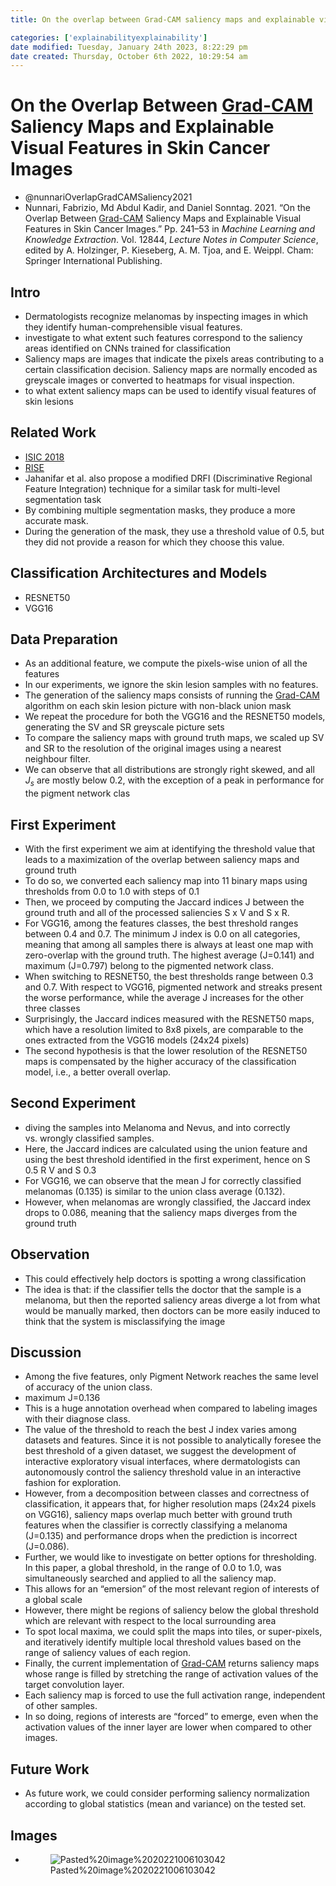 ```yaml
---
title: On the overlap between Grad-CAM saliency maps and explainable visual features in skin cancer images

categories: ['explainabilityexplainability']
date modified: Tuesday, January 24th 2023, 8:22:29 pm
date created: Thursday, October 6th 2022, 10:29:54 am
---
```


# On the Overlap Between [Grad-CAM](Grad-CAM.qmd) Saliency Maps and Explainable Visual Features in Skin Cancer Images
- @nunnariOverlapGradCAMSaliency2021
- Nunnari, Fabrizio, Md Abdul Kadir, and Daniel Sonntag. 2021. “On the Overlap Between [Grad-CAM](Grad-CAM.qmd) Saliency Maps and Explainable Visual Features in Skin Cancer Images.” Pp. 241–53 in _Machine Learning and Knowledge Extraction_. Vol. 12844, _Lecture Notes in Computer Science_, edited by A. Holzinger, P. Kieseberg, A. M. Tjoa, and E. Weippl. Cham: Springer International Publishing.

## Intro
- Dermatologists recognize melanomas by inspecting images in which they identify human-comprehensible visual features.
- investigate to what extent such features correspond to the saliency areas identified on CNNs trained for classification
- Saliency maps are images that indicate the pixels areas contributing to a certain classification decision. Saliency maps are normally encoded as greyscale images or converted to heatmaps for visual inspection.
- to what extent saliency maps can be used to identify visual features of skin lesions

## Related Work
- [ISIC 2018](ISIC%202018.qmd)
- [RISE](RISE.qmd)
- Jahanifar et al. also propose a modified DRFI (Discriminative Regional Feature Integration) technique for a similar task for multi-level segmentation task
- By combining multiple segmentation masks, they produce a more accurate mask.
- During the generation of the mask, they use a threshold value of 0.5, but they did not provide a reason for which they choose this value.

## Classification Architectures and Models
- RESNET50
- VGG16

## Data Preparation
- As an additional feature, we compute the pixels-wise union of all the features
- In our experiments, we ignore the skin lesion samples with no features.
- The generation of the saliency maps consists of running the [Grad-CAM](Grad-CAM.qmd) algorithm on each skin lesion picture with non-black union mask
- We repeat the procedure for both the VGG16 and the RESNET50 models, generating the SV and SR greyscale picture sets
- To compare the saliency maps with ground truth maps, we scaled up SV and SR to the resolution of the original images using a nearest neighbour filter.
- We can observe that all distributions are strongly right skewed, and all $J_{s}$ are mostly below 0.2, with the exception of a peak in performance for the pigment network clas

## First Experiment
- With the first experiment we aim at identifying the threshold value that leads to a maximization of the overlap between saliency maps and ground truth
- To do so, we converted each saliency map into 11 binary maps using thresholds from 0.0 to 1.0 with steps of 0.1
- Then, we proceed by computing the Jaccard indices J between the ground truth and all of the processed saliencies S x V and S x R.
- For VGG16, among the features classes, the best threshold ranges between 0.4 and 0.7. The minimum J index is 0.0 on all categories, meaning that among all samples there is always at least one map with zero-overlap with the ground truth. The highest average (J=0.141) and maximum (J=0.797) belong to the pigmented network class.
- When switching to RESNET50, the best thresholds range between 0.3 and 0.7. With respect to VGG16, pigmented network and streaks present the worse performance, while the average J increases for the other three classes
- Surprisingly, the Jaccard indices measured with the RESNET50 maps, which have a resolution limited to 8x8 pixels, are comparable to the ones extracted from the VGG16 models (24x24 pixels)
- The second hypothesis is that the lower resolution of the RESNET50 maps is compensated by the higher accuracy of the classification model, i.e., a better overall overlap.

## Second Experiment
- diving the samples into Melanoma and Nevus, and into correctly vs. wrongly classified samples.
- Here, the Jaccard indices are calculated using the union feature and using the best threshold identified in the first experiment, hence on S 0.5 R V and S 0.3
- For VGG16, we can observe that the mean J for correctly classified melanomas (0.135) is similar to the union class average (0.132).
- However, when melanomas are wrongly classified, the Jaccard index drops to 0.086, meaning that the saliency maps diverges from the ground truth

## Observation
- This could effectively help doctors is spotting a wrong classification
- The idea is that: if the classifier tells the doctor that the sample is a melanoma, but then the reported saliency areas diverge a lot from what would be manually marked, then doctors can be more easily induced to think that the system is misclassifying the image

## Discussion
- Among the five features, only Pigment Network reaches the same level of accuracy of the union class.
- maximum J=0.136
- This is a huge annotation overhead when compared to labeling images with their diagnose class.
- The value of the threshold to reach the best J index varies among datasets and features. Since it is not possible to analytically foresee the best threshold of a given dataset, we suggest the development of interactive exploratory visual interfaces, where dermatologists can autonomously control the saliency threshold value in an interactive fashion for exploration.
- However, from a decomposition between classes and correctness of classification, it appears that, for higher resolution maps (24x24 pixels on VGG16), saliency maps overlap much better with ground truth features when the classifier is correctly classifying a melanoma (J=0.135) and performance drops when the prediction is incorrect (J=0.086).
- Further, we would like to investigate on better options for thresholding. In this paper, a global threshold, in the range of 0.0 to 1.0, was simultaneously searched and applied to all the saliency map.
- This allows for an "emersion" of the most relevant region of interests of a global scale
- However, there might be regions of saliency below the global threshold which are relevant with respect to the local surrounding area
- To spot local maxima, we could split the maps into tiles, or super-pixels, and iteratively identify multiple local threshold values based on the range of saliency values of each region.
- Finally, the current implementation of [Grad-CAM](Grad-CAM.qmd) returns saliency maps whose range is filled by stretching the range of activation values of the target convolution layer.
- Each saliency map is forced to use the full activation range, independent of other samples.
- In so doing, regions of interests are "forced" to emerge, even when the activation values of the inner layer are lower when compared to other images.

## Future Work
- As future work, we could consider performing saliency normalization according to global statistics (mean and variance) on the tested set.

## Images
- ![Pasted%20image%2020221006103042](images/Pasted%20image%2020221006103042.png)



